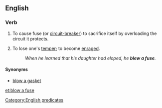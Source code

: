==English==

===Verb===
{{en-verb|inf=to [[blow]] [[a]] [[fuse]]|blows a fuse|blowing a fuse|blew a fuse|blown a fuse}}

# To cause fuse (or [[circuit-breaker]]) to sacrifice itself by overloading the circuit it protects.
# {{idiomatic}} To lose one's [[temper]]; to become [[enraged]].
#:''When he learned that his daughter had eloped, he '''blew a fuse'''.''

====Synonyms====
* [[blow a gasket]]

[[Category:English predicates]]

[[et:blow a fuse]]